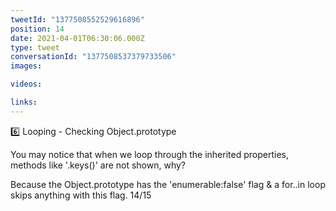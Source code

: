```yaml
---
tweetId: "1377508552529616896"
position: 14
date: 2021-04-01T06:30:06.000Z
type: tweet
conversationId: "1377508537379733506"
images:

videos:

links:
---
```


6️⃣ Looping - Checking Object.prototype

You may notice that when we loop through the inherited properties, methods like '.keys()' are not shown, why?

Because the Object.prototype has the 'enumerable:false' flag & a for..in loop skips anything with this flag. 14/15
